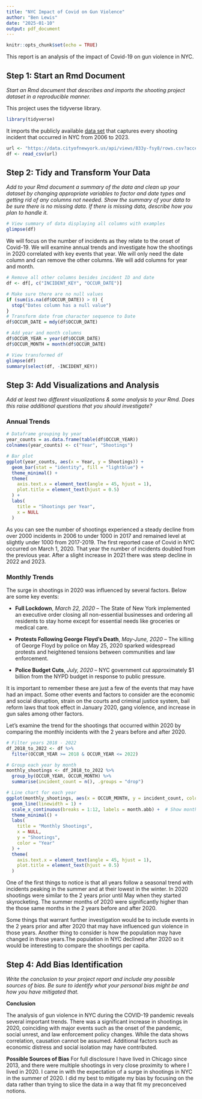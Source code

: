```yaml
---
title: "NYC Impact of Covid on Gun Violence"
author: "Ben Lewis"
date: "2025-01-10"
output: pdf_document
---
```


```r
knitr::opts_chunk$set(echo = TRUE)
```

This report is an analysis of the impact of Covid-19 on gun violence in NYC.

## Step 1: Start an Rmd Document
*Start an Rmd document that describes and imports the shooting project dataset in a reproducible manner.*

This project uses the tidyverse library.
```r
library(tidyverse)
```

It imports the publicly available [data set](https://catalog.data.gov/dataset/nypd-shooting-incident-data-historic) that captures every shooting incident that occurred in NYC from 2006 to 2023.

```r
url <- "https://data.cityofnewyork.us/api/views/833y-fsy8/rows.csv?accessType=DOWNLOAD"
df <- read_csv(url)
```

## Step 2: Tidy and Transform Your Data
*Add to your Rmd document a summary of the data and clean up your dataset by changing appropriate variables to factor and date types and getting rid of any columns not needed.  Show the summary of your data to be sure there is no missing data. If there is missing data, describe how you plan to handle it.*

```r
# View summary of data displaying all columns with examples
glimpse(df)
```

We will focus on the number of incidents as they relate to the onset of Covid-19. We will examine annual trends and investigate how the shootings in 2020 correlated with key events that year. We will only need the date column and can remove the other columns. We will add columns for year and month.

```r
# Remove all other columns besides incident ID and date
df <- df[, c("INCIDENT_KEY", "OCCUR_DATE")]

# Make sure there are no null values
if (sum(is.na(df$OCCUR_DATE)) > 0) {
  stop("Dates column has a null value")
}
# Transform date from character sequence to Date
df$OCCUR_DATE = mdy(df$OCCUR_DATE)

# Add year and month columns
df$OCCUR_YEAR = year(df$OCCUR_DATE)
df$OCCUR_MONTH = month(df$OCCUR_DATE)

# View transformed df
glimpse(df)
summary(select(df, -INCIDENT_KEY))
```

## Step 3: Add Visualizations and Analysis
*Add at least two different visualizations & some analysis to your Rmd.  Does this raise additional questions that you should investigate?*

### Annual Trends

```r
# Dataframe grouping by year
year_counts = as.data.frame(table(df$OCCUR_YEAR)) 
colnames(year_counts) <- c("Year", "Shootings")

# Bar plot
ggplot(year_counts, aes(x = Year, y = Shootings)) +
  geom_bar(stat = "identity", fill = "lightblue") +
  theme_minimal() +
  theme(
    axis.text.x = element_text(angle = 45, hjust = 1),
    plot.title = element_text(hjust = 0.5) 
  ) +
  labs(
    title = "Shootings per Year",
    x = NULL
  )
```

As you can see the number of shootings experienced a steady decline from over 2000 incidents in 2006 to under 1000 in 2017 and remained level at slightly under 1000 from 2017-2019. The first reported case of Covid in NYC occurred on March 1, 2020. That year the number of incidents doubled from the previous year. After a slight increase in 2021 there was steep decline in 2022 and 2023. 

### Monthly Trends

The surge in shootings in 2020 was influenced by several factors. Below are some key events:

- **Full Lockdown**, *March 22, 2020*
-- The State of New York implemented an executive order closing all non-essential businesses and ordering all residents to stay home except for essential needs like groceries or medical care.

- **Protests Following George Floyd's Death**, *May-June, 2020*
-- The killing of George Floyd by police on May 25, 2020 sparked widespread protests and heightened tensions between communities and law enforcement.

- **Police Budget Cuts**, *July, 2020*
-- NYC government cut approximately $1 billion from the NYPD budget in response to public pressure.

It is important to remember these are just a few of the events that may have had an impact. Some other events and factors to consider are the economic and social disruption, strain on the courts and criminal justice system, bail reform laws that took effect in January 2020, gang violence, and increase in gun sales among other factors.

Let's examine the trend for the shootings that occurred within 2020 by comparing the monthly incidents with the 2 years before and after 2020.

```r
# Filter years 2018 - 2022
df_2018_to_2022 <- df %>%
  filter(OCCUR_YEAR >= 2018 & OCCUR_YEAR <= 2022)

# Group each year by month
monthly_shootings <- df_2018_to_2022 %>%
  group_by(OCCUR_YEAR, OCCUR_MONTH) %>%
  summarise(incident_count = n(), .groups = "drop")

# Line chart for each year
ggplot(monthly_shootings, aes(x = OCCUR_MONTH, y = incident_count, color = as.factor(OCCUR_YEAR), group = OCCUR_YEAR)) +
  geom_line(linewidth = 1) +
  scale_x_continuous(breaks = 1:12, labels = month.abb) +  # Show months as abbreviations
  theme_minimal() +
  labs(
    title = "Monthly Shootings",
    x = NULL,
    y = "Shootings",
    color = "Year"
  ) +
  theme(
    axis.text.x = element_text(angle = 45, hjust = 1),
    plot.title = element_text(hjust = 0.5) 
  )
```


One of the first things to notice is that all years follow a seasonal trend with incidents peaking in the summer and at their lowest in the winter. In 2020 shootings were similar to the 2 years prior until May when they started skyrocketing. The summer months of 2020 were significantly higher than the those same months in the 2 years before and after 2020. 

Some things that warrant further investigation would be to include events in the 2 years prior and after 2020 that may have influenced gun violence in those years. Another thing to consider is how the population may have changed in those years.The population in NYC declined after 2020 so it would be interesting to compare the shootings per capita.   

## Step 4: Add Bias Identification
*Write the conclusion to your project report and include any possible sources of bias.  Be sure to identify what your personal bias might be and how you have mitigated that.*

**Conclusion**

The analysis of gun violence in NYC during the COVID-19 pandemic reveals several important trends. There was a significant increase in shootings in 2020, coinciding with major events such as the onset of the pandemic, social unrest, and law enforcement policy changes. While the data shows correlation, causation cannot be assumed. Additional factors such as economic distress and social isolation may have contributed.

**Possible Sources of Bias**
For full disclosure I have lived in Chicago since 2013, and there were multiple shootings in very close proximity to where I lived in 2020. I came in with the expectation of a surge in shootings in NYC in the summer of 2020. I did my best to mitigate my bias by focusing on the data rather than trying to slice the data in a way that fit my preconceived notions. 

